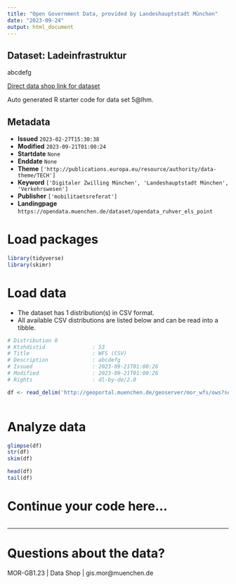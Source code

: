 ```yaml
---
title: "Open Government Data, provided by Landeshauptstadt München"
date: "2023-09-24"
output: html_document
---
```


## Dataset: Ladeinfrastruktur

abcdefg

[Direct data shop link for dataset](https://opendata.muenchen.de/dataset/5@lhm)

Auto generated R starter code for data set 5@lhm.

## Metadata

- **Issued** `2023-02-27T15:30:38`
- **Modified** `2023-09-21T01:00:24`
- **Startdate** `None`
- **Enddate** `None`
- **Theme** `['http://publications.europa.eu/resource/authority/data-theme/TECH']`
- **Keyword** `['Digitaler Zwilling München', 'Landeshauptstadt München', 'Verkehrswesen']`
- **Publisher** `['mobilitaetsreferat']`
- **Landingpage** `https://opendata.muenchen.de/dataset/opendata_ruhver_els_point`


# Load packages

```r

library(tidyverse)
library(skimr)

```

# Load data

-   The dataset has 1 distribution(s) in CSV format.
-   All available CSV distributions are listed below and can be read into a tibble.

```r

# Distribution 0
# Ktzhdistid               : 53
# Title                    : WFS (CSV)
# Description              : abcdefg
# Issued                   : 2023-09-21T01:00:26
# Modified                 : 2023-09-21T01:00:26
# Rights                   : dl-by-de/2.0

df <- read_delim('http://geoportal.muenchen.de/geoserver/mor_wfs/ows?service=WFS&amp;version=1.0.0&amp;request=GetFeature&amp;typeName=mor_wfs:opendata_ruhver_els_point&amp;outputFormat=csv')



```

# Analyze data

```r

glimpse(df)
str(df)
skim(df)

head(df)
tail(df)

```

# Continue your code here...

```r

```

------------------------------------------------------------------------

# Questions about the data?

MOR-GB1.23 | Data Shop | gis.mor@muenchen.de
